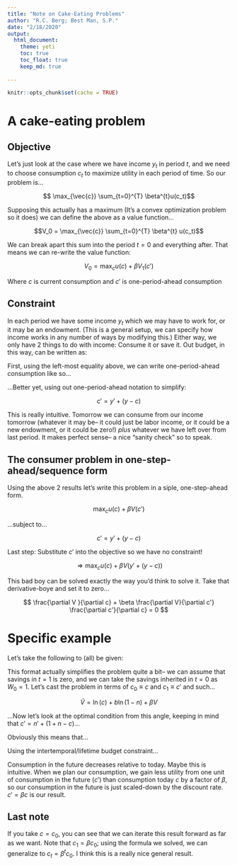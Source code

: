```yaml
---
title: "Note on Cake-Eating Problems"
author: "R.C. Berg; Best Man, S.P."
date: "2/18/2020"
output: 
  html_document:
    theme: yeti
    toc: true
    toc_float: true
    keep_md: true
  
---
```


```r
knitr::opts_chunk$set(cache = TRUE)
```

# A cake-eating problem

## Objective

Let's just look at the case where we have income $y_t$ in period $t$, and we need to choose consumption $c_t$ to maximize utility in each period of time. So our problem is...

$$ \max_{\vec{c}} \sum_{t=0}^{T} \beta^{t}u(c_t)$$ 

Supposing this actually has a maximum (It's a convex optimization problem so it does) we can define the above as a value function...

$$V_0 = \max_{\vec{c}} \sum_{t=0}^{T} \beta^{t} u(c_t)$$

We can break apart this sum into the period $t=0$ and everything after. That means we can re-write the value function:

$$V_0 = \max_{c} u(c) + \beta V_{1}(c')$$

Where $c$ is current consumption and $c'$ is one-period-ahead consumption

## Constraint

In each period we have some income $y_t$ which we may have to work for, or it may be an endowment. (This is a general setup, we can specify how income works in any number of ways by modifying this.) Either way, we only have 2 things to do with income: Consume it or save it. Out budget, in this way, can be written as:

\begin{align*} y_{t} + s_{t-1} &= c_{t} + s_{t} \\ \Rightarrow s_{t} &= y_{t} + s_{t-1} - c_{t}
\end{align*}

First, using the left-most equality above, we can write one-period-ahead consumption like so...

\begin{align*} c_{t+1} &= y_{t+1} + s_{t} - s_{t-1} \\ &= y_{t+1} + (y_{t} + s_{t-1} - c_{t})  - s_{t-1} \\ &= y_{t+1} + y_{t} - c_{t}
\end{align*}

...Better yet, using out one-period-ahead notation to simplify:

$$ c' = y' + (y - c)$$

This is really intuitive. Tomorrow we can consume from our income tomorrow (whatever it may be-- it could just be labor income, or it could be a new endowment, or it could be zero!) *plus* whatever we have left over from last period. It makes perfect sense-- a nice "sanity check" so to speak.

## The consumer problem in one-step-ahead/sequence form

Using the above 2 results let's write this problem in a siple, one-step-ahead form.

$$ \max_{c} u(c) + \beta V(c')$$

...subject to...

$$ c' =  y' + (y - c)$$

Last step: Substitute $c'$ into the objective so we have no constraint!

$$ \Rightarrow \max_{c} u(c) + \beta V(y' + (y - c))$$

This bad boy can be solved exactly the way you'd think to solve it. Take that derivative-boye and set it to zero...

$$ \frac{\partial V }{\partial c} + \beta \frac{\partial V}{\partial c'} \frac{\partial c'}{\partial c} = 0 $$

# Specific example

Let's take the following to (all) be given:

\begin{align*}

u(c) &= \ln (c) + b \ln (1-n) \\
t &\in \{0,1\} \\
W_0 &= 1 \\
w &= 1 \\ 
y &= wn = n 

\end{align*}

This format actually simplifies the problem quite a bit-- we can assume that savings in  $t=1$ is zero, and we can take the savings inherited in $t=0$ as $W_0 = 1$. Let's cast the problem in terms of $c_0 \equiv c$ and $c_1 \equiv c'$ and such...

$$ \tilde{V} = \ln (c) + b \ln (1-n) + \beta V $$

...Now let's look at the optimal condition from this angle, keeping in mind that $c' = n' + (1 + n - c)$...

\begin{align*} \frac{\partial \tilde{V}}{\partial c} = \frac{1}{c} - \frac{\beta}{(1 + n' + n -c )} = 0 

\end{align*}

Obviously this means that...

\begin{align*} 
( 1+ \beta ) c &= 1 + n' + n \\
c &= \frac{1 + n' + n}{1 + \beta }

\end{align*}

Using the intertemporal/lifetime budget constraint...

\begin{align*}

 c' &=  n' + (1 + n - c) \\
 
c' &= \frac{(1+\beta)}{1+\beta}(1 + n' + n) - \frac{1 + n' + n}{1 + \beta}\\ 

&= (1 - \frac{1}{1 + \beta})(1 + n' + n) \\
&= \frac{\beta (1 + n' + n)}{1 + \beta} \\
= \beta c

\end{align*} 

Consumption in the future decreases relative to today. Maybe this is intuitive. When we plan our consumption, we gain less utility from one unit of consumption in the future ($c'$) than consumption today $c$ by a factor of $\beta$, so our consumption in the future is just scaled-down by the discount rate. $c' = \beta c$ is our result.

## Last note

If you take $c = c_0$, you can see that we can iterate this result forward as far as we want. Note that $c_1 = \beta c_0$; using the formula we solved, we can generalize to $c_t = \beta^t c_0$. I think this is a really nice general result.